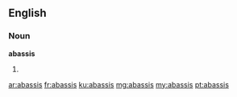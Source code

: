 ==English==

===Noun===
'''abassis'''

# {{plural of|abassi}}

[[ar:abassis]]
[[fr:abassis]]
[[ku:abassis]]
[[mg:abassis]]
[[my:abassis]]
[[pt:abassis]]